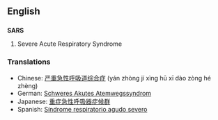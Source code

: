 ==English==
==={{acronym}}===
'''SARS'''
# Severe Acute Respiratory Syndrome

===Translations===
*Chinese: [[严重急性呼吸道综合症]] (yán zhòng jí xìng hū xī dào zòng hé zhèng)
*German: [[Schweres Akutes Atemwegssyndrom]]
*Japanese: [[重症急性呼吸器症候群]]
*Spanish: [[Síndrome respiratorio agudo severo]]